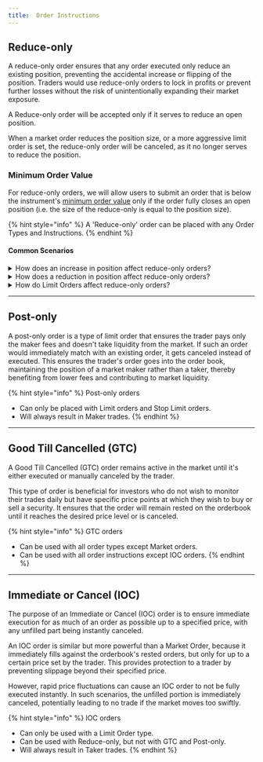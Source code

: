```yaml
---
title:  Order Instructions
---
```

## Reduce-only

A reduce-only order ensures that any order executed only reduce an existing position, preventing the accidental increase or flipping of the position. Traders would use reduce-only orders to lock in profits or prevent further losses without the risk of unintentionally expanding their market exposure.

A Reduce-only order will be accepted only if it serves to reduce an open position.

When a market order reduces the position size, or a more aggressive limit order is set, the reduce-only order will be canceled, as it no longer serves to reduce the position.

### Minimum Order Value

For reduce-only orders, we will allow users to submit an order that is below the instrument's [minimum order value](./#minimum-order-value) only if the order fully closes an open position (i.e. the size of the reduce-only is equal to the position size).

{% hint style="info" %}
A 'Reduce-only' order can be placed with any Order Types and Instructions.
{% endhint %}

#### Common Scenarios

<details>

<summary>How does an increase in position affect reduce-only orders?</summary>

When a position was increased by other trades, all existing reduce-only orders will remain unchanged.



For example:

* A trader currently has
  * Long 100 ETH position
  * Reduce-only Limit Sell Order of 100 ETH @ $4,500
* If the trader submits a Market Buy Order of any amount of ETH:
  * the Reduce-only Limit Sell Order remains open.

</details>

<details>

<summary>How does a reduction in position affect reduce-only orders?</summary>

When a position has been reduced / closed / reversed by other trades, existing reduce-only orders that has an amount greater than the current position will be cancelled.



Example 1:

* A trader currently has
  * Long 100 ETH position
  * Reduce-only Limit Sell Order of 100 ETH @ $4,500
* If the trader submits a Market Sell Order of any amount of ETH:
  * the Reduce-only Limit Sell Order will be cancelled.



Example 2:

* A trader currently has
  * Long 100 ETH position
  * Reduce-only Limit Sell Order of 60 ETH @ $4,500
* If the trader submits a Market Sell Order of 40 ETH or less:
  * the Reduce-only Limit Sell Order remains open.
* If the trader submits a Market Sell Order of more than 40 ETH:
  * the Reduce-only Limit Sell Order will be cancelled.

</details>

<details>

<summary>How do Limit Orders affect reduce-only orders?</summary>



For example, a trader currently has:

* Long 100 ETH position
* Reduce-only Limit Sell Order of 50 ETH @ $4,500
* Reduce-only Limit Sell Order of 50 ETH @ $4,600



Scenario 1: If the trader submits a Limit Sell Order of 1 ETH @ $4,400

* the Reduce-only Limit Sell Order of 50 ETH @ $4,500 remains open.
* the Reduce-only Limit Sell Order of 50 ETH @ $4,600 will be cancelled.



Scenario 2: If the trader submits a Limit Sell Order of 1 ETH @ $4,700

* Both the Reduce-only Limit Sell Orders remains open.
* The new Limit Sell Order of 1 ETH @ $4,700 is opened.



Scenario 3: If the trader submits a Reduce-only Limit Sell Order of 1 ETH @ $4,700

* The new order (Reduce-only Limit Sell Order of 1 ETH @ $4,700) will be rejected (cancelled).

</details>

***



## Post-only

A post-only order is a type of limit order that ensures the trader pays only the maker fees and doesn't take liquidity from the market. If such an order would immediately match with an existing order, it gets canceled instead of executed. This ensures the trader's order goes into the order book, maintaining the position of a market maker rather than a taker, thereby benefiting from lower fees and contributing to market liquidity.

{% hint style="info" %}
Post-only orders&#x20;

* Can only be placed with Limit orders and Stop Limit orders.
* Will always result in Maker trades.
{% endhint %}

***



## Good Till Cancelled (GTC)

A Good Till Cancelled (GTC) order remains active in the market until it's either executed or manually canceled by the trader.

This type of order is beneficial for investors who do not wish to monitor their trades daily but have specific price points at which they wish to buy or sell a security. It ensures that the order will remain rested on the orderbook until it reaches the desired price level or is canceled.

{% hint style="info" %}
GTC orders

* Can be used with all order types except Market orders.
* Can be used with all order instructions except IOC orders.
{% endhint %}

***



## Immediate or Cancel (IOC)

The purpose of an Immediate or Cancel (IOC) order is to ensure immediate execution for as much of an order as possible up to a specified price, with any unfilled part being instantly canceled.

An IOC order is similar but more powerful than a Market Order, because it immediately fills against the orderbook's rested orders, but only for up to a certain price set by the trader. This provides protection to a trader by preventing slippage beyond their specified price.

However, rapid price fluctuations can cause an IOC order to not be fully executed instantly. In such scenarios, the unfilled portion is immediately canceled, potentially leading to no trade if the market moves too swiftly.

{% hint style="info" %}
IOC orders

* Can only be used with a Limit Order type.
* Can be used with Reduce-only, but not with GTC and Post-only.
* Will always result in Taker trades.
{% endhint %}

